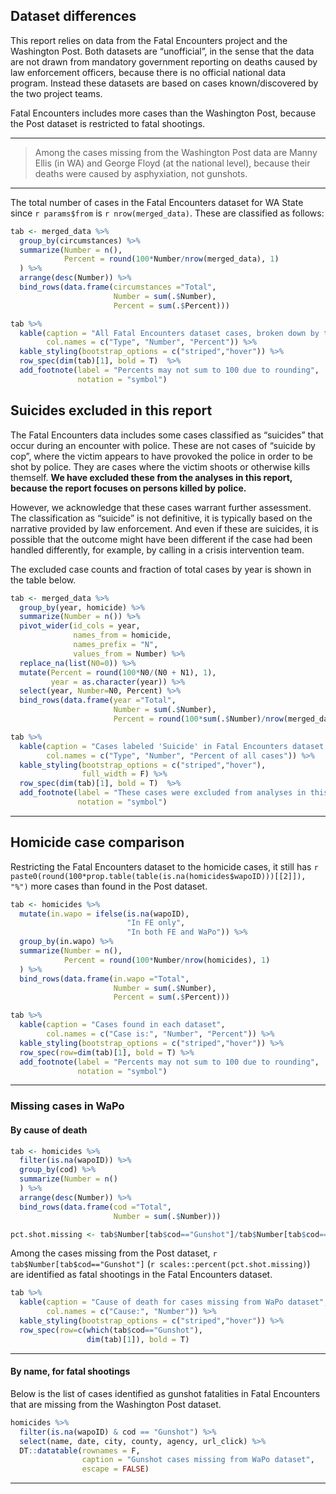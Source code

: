 ## Dataset differences

This report relies on data from the Fatal Encounters project and the Washington Post.  Both datasets are "unofficial", in the sense that the data are not drawn from mandatory government reporting on deaths caused by law enforcement officers, because there is no official national data program.  Instead these datasets are based on cases known/discovered by the two project teams.

Fatal Encounters includes more cases than the Washington Post, because the Post dataset is restricted to fatal shootings.  

____

> Among the cases missing from the Washington Post data are Manny Ellis (in WA) and George Floyd (at the national level), because their deaths were caused by asphyxiation, not gunshots.

____

The total number of cases in the Fatal Encounters dataset for WA State since
`r params$from` is `r nrow(merged_data)`.  These are classified as follows:

```r

tab <- merged_data %>%
  group_by(circumstances) %>%
  summarize(Number = n(),
            Percent = round(100*Number/nrow(merged_data), 1)
  ) %>%
  arrange(desc(Number)) %>%
  bind_rows(data.frame(circumstances ="Total", 
                       Number = sum(.$Number), 
                       Percent = sum(.$Percent))) 

tab %>%
  kable(caption = "All Fatal Encounters dataset cases, broken down by type",
        col.names = c("Type", "Number", "Percent")) %>%
  kable_styling(bootstrap_options = c("striped","hover")) %>%
  row_spec(dim(tab)[1], bold = T)  %>%
  add_footnote(label = "Percents may not sum to 100 due to rounding",
               notation = "symbol")
```
  
## Suicides excluded in this report

The Fatal Encounters data includes some cases classified as "suicides" that occur during an encounter with police.  These are not cases of "suicide by cop", where the victim appears to have provoked the police in order to be shot by police.  They are cases where the victim shoots or otherwise kills themself.  **We have excluded these from the analyses in this report, because the report focuses on persons killed by police.**  

However, we acknowledge that these cases warrant further assessment.  The classification as "suicide" is not definitive, it is typically based on the narrative provided by law enforcement.  And even if these are suicides, it is possible that the outcome might have been different if the case had been handled differently, for example, by calling in a crisis intervention team.

The excluded case counts and fraction of total cases by year is shown in the table below.

```r

tab <- merged_data %>%
  group_by(year, homicide) %>%
  summarize(Number = n()) %>%
  pivot_wider(id_cols = year,
              names_from = homicide,
              names_prefix = "N",
              values_from = Number) %>%
  replace_na(list(N0=0)) %>%
  mutate(Percent = round(100*N0/(N0 + N1), 1),
         year = as.character(year)) %>%
  select(year, Number=N0, Percent) %>%
  bind_rows(data.frame(year ="Total", 
                       Number = sum(.$Number), 
                       Percent = round(100*sum(.$Number)/nrow(merged_data), 1)))

tab %>%
  kable(caption = "Cases labeled 'Suicide' in Fatal Encounters dataset by year",
        col.names = c("Type", "Number", "Percent of all cases")) %>%
  kable_styling(bootstrap_options = c("striped","hover"),
                full_width = F) %>%
  row_spec(dim(tab)[1], bold = T)  %>%
  add_footnote(label = "These cases were excluded from analyses in this report",
               notation = "symbol")
```


___


## Homicide case comparison

Restricting the Fatal Encounters dataset to the homicide cases, it still has 
`r paste0(round(100*prop.table(table(is.na(homicides$wapoID)))[[2]]), "%")`
more cases than found in the Post dataset.

```r
tab <- homicides %>%
  mutate(in.wapo = ifelse(is.na(wapoID), 
                          "In FE only", 
                          "In both FE and WaPo")) %>%
  group_by(in.wapo) %>%
  summarize(Number = n(),
            Percent = round(100*Number/nrow(homicides), 1)
  ) %>%
  bind_rows(data.frame(in.wapo ="Total", 
                       Number = sum(.$Number), 
                       Percent = sum(.$Percent))) 

tab %>%
  kable(caption = "Cases found in each dataset",
        col.names = c("Case is:", "Number", "Percent")) %>%
  kable_styling(bootstrap_options = c("striped","hover")) %>%
  row_spec(row=dim(tab)[1], bold = T) %>%
  add_footnote(label = "Percents may not sum to 100 due to rounding",
               notation = "symbol")

```

___

### Missing cases in WaPo {.tabset}

#### By cause of death


```r
tab <- homicides %>%
  filter(is.na(wapoID)) %>%
  group_by(cod) %>%
  summarize(Number = n()
  ) %>%
  arrange(desc(Number)) %>%
  bind_rows(data.frame(cod ="Total", 
                       Number = sum(.$Number))) 

pct.shot.missing <- tab$Number[tab$cod=="Gunshot"]/tab$Number[tab$cod=="Total"]
```

Among the cases missing from the Post dataset, 
`r tab$Number[tab$cod=="Gunshot"]` (`r scales::percent(pct.shot.missing)`)
are identified as fatal shootings in the Fatal Encounters dataset.

```r
tab %>%
  kable(caption = "Cause of death for cases missing from WaPo dataset",
        col.names = c("Cause:", "Number")) %>%
  kable_styling(bootstrap_options = c("striped","hover")) %>%
  row_spec(row=c(which(tab$cod=="Gunshot"),
                 dim(tab)[1]), bold = T)
```

____

#### By name, for fatal shootings

Below is the list of cases identified as gunshot fatalities in Fatal Encounters that are missing from the Washington Post dataset.

```r

homicides %>%
  filter(is.na(wapoID) & cod == "Gunshot") %>%
  select(name, date, city, county, agency, url_click) %>%
  DT::datatable(rownames = F,
                caption = "Gunshot cases missing from WaPo dataset",
                escape = FALSE)

```

____

